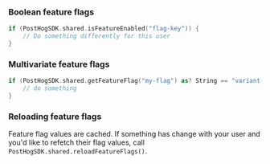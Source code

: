 ### Boolean feature flags

```swift
if (PostHogSDK.shared.isFeatureEnabled("flag-key")) {
    // Do something differently for this user
}
```

### Multivariate feature flags

```swift
if (PostHogSDK.shared.getFeatureFlag("my-flag") as? String == "variant-key") { // replace "variant-key" with the key of your variant
    // do something
}
```

### Reloading feature flags

Feature flag values are cached. If something has change with your user and you'd like to refetch their flag values, call `PostHogSDK.shared.reloadFeatureFlags()`.